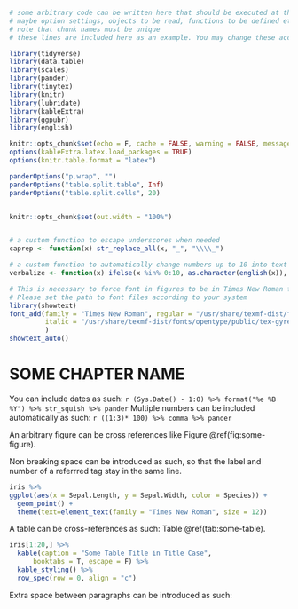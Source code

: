 ```r

# some arbitrary code can be written here that should be executed at the beginning of the chapter
# maybe option settings, objects to be read, functions to be defined etc
# note that chunk names must be unique
# these lines are included here as an example. You may change these according to your needs

library(tidyverse)
library(data.table)
library(scales)
library(pander)
library(tinytex)
library(knitr)
library(lubridate)
library(kableExtra)
library(ggpubr)
library(english)

knitr::opts_chunk$set(echo = F, cache = FALSE, warning = FALSE, message = FALSE)
options(kableExtra.latex.load_packages = TRUE)
options(knitr.table.format = "latex")

panderOptions("p.wrap", "")
panderOptions("table.split.table", Inf)
panderOptions("table.split.cells", 20)


knitr::opts_chunk$set(out.width = "100%") 


# a custom function to escape underscores when needed
caprep <- function(x) str_replace_all(x, "_", "\\\\_")

# a custom function to automatically change numbers up to 10 into text
verbalize <- function(x) ifelse(x %in% 0:10, as.character(english(x)), x)

# This is necessary to force font in figures to be in Times New Roman font.
# Please set the path to font files according to your system
library(showtext)
font_add(family = "Times New Roman", regular = "/usr/share/texmf-dist/fonts/opentype/public/tex-gyre/texgyretermes-regular.otf",
         italic = "/usr/share/texmf-dist/fonts/opentype/public/tex-gyre/texgyretermes-italic.otf"
         )
showtext_auto()


```

# SOME CHAPTER NAME {#some-chapter}

You can include dates as such: `r (Sys.Date() - 1:0) %>% format("%e %B %Y") %>% str_squish %>% pander`
Multiple numbers can be included automatically as such: `r ((1:3)* 100) %>% comma %>% pander`



An arbitrary figure can be cross references like Figure&nbsp;\@ref(fig:some-figure).

Non breaking space can be introduced as&nbsp;such, so that the label and number of a referrred tag stay in the same line.

```r
iris %>%
ggplot(aes(x = Sepal.Length, y = Sepal.Width, color = Species)) +
  geom_point() +
  theme(text=element_text(family = "Times New Roman", size = 12))
```



A table can be cross-references as such: Table&nbsp;\@ref(tab:some-table).

```r
iris[1:20,] %>%
  kable(caption = "Some Table Title in Title Case",
      booktabs = T, escape = F) %>%
  kable_styling() %>%
  row_spec(row = 0, align = "c")
```

Extra space between paragraphs can be introduced as such:

\lipsum[5]

\

\lipsum[6]
